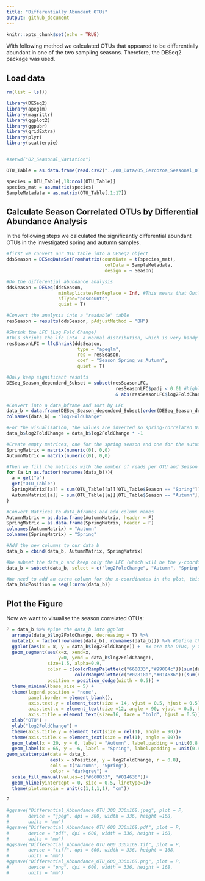 ```yaml
---
title: "Differentially Abundant OTUs"
output: github_document
---
```

  
```r
knitr::opts_chunk$set(echo = TRUE)
```
With following method we calculated OTUs that appeared to be differentially abundant in one of the two sampling seasons. Therefore, the DESeq2 package was used.

## Load data
```r

rm(list = ls())

library(DESeq2)
library(apeglm)
library(magrittr)
library(ggplot2)
library(ggpubr)
library(gridExtra)
library(plyr)
library(scatterpie)


#setwd("02_Seasonal_Variation")

OTU_Table = as.data.frame(read.csv2("../00_Data/05_Cercozoa_Seasonal_OTU_Table_min-freq-7633_transposed_withMetadata.csv",header = T, fileEncoding="UTF-8-BOM"))

species = OTU_Table[,18:ncol(OTU_Table)]
species_mat = as.matrix(species)
SampleMetadata = as.matrix(OTU_Table[,1:17])

```

## Calculate Season Correlated OTUs by Differential Abundance Analysis
In the following steps we calculated the significantly differential abundant OTUs in the investigated spring and autumn samples.
```r

#first we convert our OTU table into a DESeq2 object
ddsSeason = DESeqDataSetFromMatrix(countData = t(species_mat),
                                    colData = SampleMetadata,
                                    design = ~ Season)

#Do the differential abundance analysis
ddsSeason = DESeq(ddsSeason, 
                   minReplicatesForReplace = Inf, #This means that Outliers should not be excluded, we want the maximum amount of information
                   sfType="poscounts",
                   quiet = T)

#Convert the analysis into a "readable" table
resSeason = results(ddsSeason, pAdjustMethod = "BH")

#Shrink the LFC (Log Fold Change)
#This shrinks the lfc into  a normal distribution, which is very handy for visualisations
resSeasonLFC = lfcShrink(ddsSeason, 
                          type = "apeglm", 
                          res = resSeason, 
                          coef = "Season_Spring_vs_Autumn", 
                          quiet = T)

#Only keep significant results
DESeq_Season_dependend_Subset = subset(resSeasonLFC, 
                                        resSeasonLFC$padj < 0.01 #highly significant pvalues less than 0.01
                                        & abs(resSeasonLFC$log2FoldChange) >= 1) #OTUs highly differential abundant, with an absolute LFC greater than 1

#Convert into a data_bframe and sort by LFC
data_b = data.frame(DESeq_Season_dependend_Subset[order(DESeq_Season_dependend_Subset$log2FoldChange),]$log2FoldChange)
colnames(data_b) = "log2FoldChange"

#For the visualisation, the values are inverted so spring-correlated OTUs appear at the bottom and autumn-correlated OTUs at the top
data_b$log2FoldChange = data_b$log2FoldChange * -1

#Create empty matrices, one for the spring season and one for the autumn
SpringMatrix = matrix(numeric(0), 0,0)
AutumnMatrix = matrix(numeric(0), 0,0)

#Then we fill the matrices with the number of reads per OTU and Season
for (a in as.factor(rownames(data_b))){ 
  a = get("a")
  get("OTU_Table")
  SpringMatrix[[a]] = sum(OTU_Table[[a]][OTU_Table$Season == "Spring"]) 
  AutumnMatrix[[a]] = sum(OTU_Table[[a]][OTU_Table$Season == "Autumn"])
}

#Convert Matrices to data_bframes and add column names
AutumnMatrix = as.data.frame(AutumnMatrix, header = F)
SpringMatrix = as.data.frame(SpringMatrix, header = F)
colnames(AutumnMatrix) = "Autumn"
colnames(SpringMatrix) = "Spring"

#Add the new columns to our data_b
data_b = cbind(data_b, AutumnMatrix, SpringMatrix)

#We subset the data_b and keep only the LFC (which will be the y-coordinates in the plot) and the Autumn and Spring Columns
data_b = subset(data_b, select = c("log2FoldChange", "Autumn", "Spring"))

#We need to add an extra column for the x-coordinates in the plot, this is just a sequence from 1 to the number of OTUs
data_b$xPosition = seq(1:nrow(data_b))
```
## Plot the Figure

Now we want to visualise the season correlated OTUs:

```r

P = data_b %>% #pipe the data_b into ggplot
  arrange(data_b$log2FoldChange, decreasing = T) %>%
  mutate(x = factor(rownames(data_b), rownames(data_b))) %>% #Define the OTUs as x-coordinates
  ggplot(aes(x = x, y = data_b$log2FoldChange)) +  #x are the OTUs, y the LFC values
  geom_segment(aes(x=x, xend=x, 
                   y=0, yend = data_b$log2FoldChange), 
               size=1.5, alpha=0.9,
               color = c(colorRampPalette(c("660033","#99004c"))(sum(data_b$log2FoldChange > 0)),
                         colorRampPalette(c("#02818a","#014636"))(sum(data_b$log2FoldChange < 0))), 
               position = position_dodge(width = 0.5)) + 
  theme_minimal(base_size = 5) + 
  theme(legend.position = "none", 
        panel.border = element_blank(),
        axis.text.y = element_text(size = 14, vjust = 0.5, hjust = 0.5), 
        axis.text.x = element_text(size =12, angle = 90, vjust = 0.5, hjust = 0.5),
        axis.title = element_text(size=16, face = "bold", hjust = 0.5)) + 
  xlab("OTU") + 
  ylab("log2FoldChange") + 
  theme(axis.title.y = element_text(size = rel(1), angle = 90))+
  theme(axis.title.x = element_text(size = rel(1), angle = 00))+
  geom_label(x = 20, y = 6, label = "Autumn", label.padding = unit(0.8, "lines"), fill = "#660033", color = "white", size = 10) +
  geom_label(x = 65, y = -6, label = "Spring", label.padding = unit(0.8, "lines"), fill = "#014636", color = "white", size = 10)+ 
geom_scatterpie(data = data_b, 
                aes(x = xPosition, y = log2FoldChange, r = 0.8), 
                cols = c("Autumn", "Spring"),
                color = "darkgrey") +
  scale_fill_manual(values=c("#660033", "#014636"))+  
  geom_hline(yintercept = 0, size = 0.5, linetype=1)+ 
  theme(plot.margin = unit(c(1,1,1,1), "cm"))

P
```

```r

#ggsave("Differential_Abbundance_OTU_300_336x168.jpeg", plot = P, 
#       device = "jpeg", dpi = 300, width = 336, height =168, 
#       units = "mm")
#ggsave("Differential_Abbundance_OTU_600_336x168.pdf", plot = P,  
#       device = "pdf", dpi = 600, width = 336, height = 168, 
#       units = "mm")
#ggsave("Differential_Abbundance_OTU_600_336x168.tif", plot = P,  
#       device = "tiff", dpi = 600, width = 336, height = 168, 
#       units = "mm")
#ggsave("Differential_Abbundance_OTU_600_336x168.png", plot = P,  
#       device = "png", dpi = 600, width = 336, height = 168, 
#       units = "mm")
```
